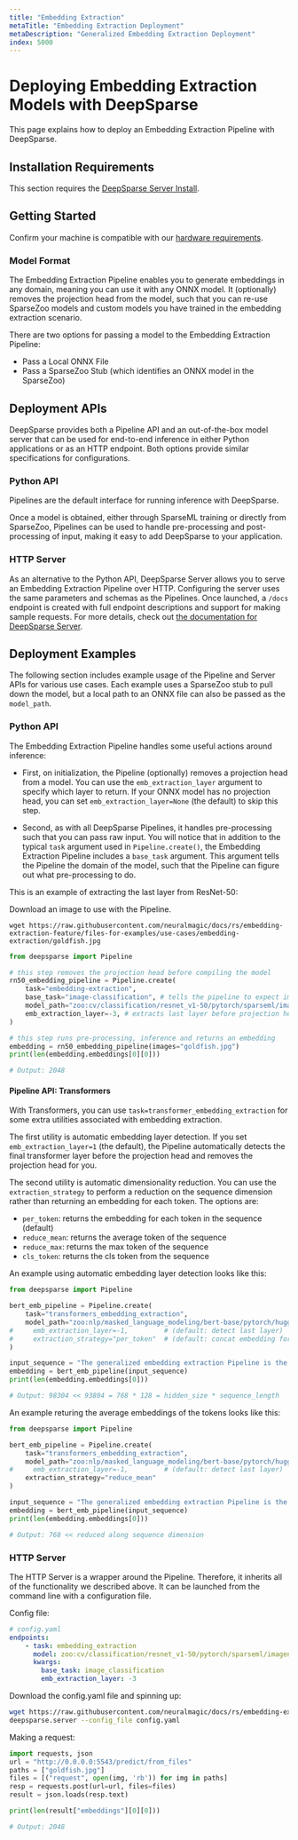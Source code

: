 ```yaml
---
title: "Embedding Extraction"
metaTitle: "Embedding Extraction Deployment"
metaDescription: "Generalized Embedding Extraction Deployment"
index: 5000
---
```


# Deploying Embedding Extraction Models with DeepSparse

This page explains how to deploy an Embedding Extraction Pipeline with DeepSparse.

## Installation Requirements

This section requires the [DeepSparse Server Install](/get-started/install/deepsparse).

## Getting Started

Confirm your machine is compatible with our [hardware requirements](/user-guides/deepsparse-engine/hardware-support).

### Model Format

The Embedding Extraction Pipeline enables you to generate embeddings in any domain, meaning you can use it with any ONNX model.
It (optionally) removes the projection head from the model, such that you can re-use SparseZoo models and custom models 
you have trained in the embedding extraction scenario.

There are two options for passing a model to the Embedding Extraction Pipeline:
- Pass a Local ONNX File
- Pass a SparseZoo Stub (which identifies an ONNX model in the SparseZoo)

## Deployment APIs

DeepSparse provides both a Pipeline API and an out-of-the-box model
server that can be used for end-to-end inference in either Python
applications or as an HTTP endpoint. Both options provide similar specifications
for configurations.

### Python API

Pipelines are the default interface for running inference with DeepSparse.

Once a model is obtained, either through SparseML training or directly from SparseZoo, 
Pipelines can be used to handle pre-processing and post-processing of input, making it easy to add DeepSparse to your application.

### HTTP Server

As an alternative to the Python API, DeepSparse Server allows you to
serve an Embedding Extraction Pipeline over HTTP. Configuring the server uses the same parameters and schemas as the Pipelines. 
Once launched, a `/docs` endpoint is created with full endpoint descriptions and support for making sample requests. For more details, check out
[the documentation for DeepSparse Server](/user-guides/deploying-deepsparse/deepsparse-server).

## Deployment Examples

The following section includes example usage of the Pipeline and Server APIs for various use cases. 
Each example uses a SparseZoo stub to pull down the model, but a local path to an ONNX file can also be passed as the `model_path`.

### Python API

The Embedding Extraction Pipeline handles some useful actions around inference:

- First, on initialization, the Pipeline (optionally) removes a projection head from a model. You can use 
the `emb_extraction_layer` argument to specify which layer to return.
If your ONNX model has no projection head, you can set `emb_extraction_layer=None` (the default) to skip this step.

- Second, as with all DeepSparse Pipelines, it handles pre-processing such that you can pass raw input.
You will notice that in addition to the typical `task` argument used in `Pipeline.create()`, 
the Embedding Extraction Pipeline includes a  `base_task` argument. This argument tells the Pipeline the domain of the model, 
such that the Pipeline can figure out what pre-processing to do.

This is an example of extracting the last layer from ResNet-50:

Download an image to use with the Pipeline.
```
wget https://raw.githubusercontent.com/neuralmagic/docs/rs/embedding-extraction-feature/files-for-examples/use-cases/embedding-extraction/goldfish.jpg
```

```python
from deepsparse import Pipeline

# this step removes the projection head before compiling the model
rn50_embedding_pipeline = Pipeline.create(
    task="embedding-extraction",
    base_task="image-classification", # tells the pipeline to expect images and normalize input with ImageNet means/stds
    model_path="zoo:cv/classification/resnet_v1-50/pytorch/sparseml/imagenet/channel20_pruned75_quant-none-vnni",
    emb_extraction_layer=-3, # extracts last layer before projection head and softmax
)

# this step runs pre-processing, inference and returns an embedding
embedding = rn50_embedding_pipeline(images="goldfish.jpg")
print(len(embedding.embeddings[0][0]))

# Output: 2048 
```

#### Pipeline API: Transformers

With Transformers, you can use `task=transformer_embedding_extraction` for some extra utilities associated
with embedding extraction.

The first utility is automatic embedding layer detection. If you set `emb_extraction_layer=1` (the default),
the Pipeline automatically detects the final transformer layer before the projection head and removes the 
projection head for you.

The second utility is automatic dimensionality reduction. You can use the `extraction_strategy` to perform a reduction 
on the sequence dimension rather than returning an embedding for each token. The options are:
- `per_token`: returns the embedding for each token in the sequence (default)
- `reduce_mean`: returns the average token of the sequence
- `reduce_max`: returns the max token of the sequence
- `cls_token`: returns the cls token from the sequence

An example using automatic embedding layer detection looks like this:
```python
from deepsparse import Pipeline

bert_emb_pipeline = Pipeline.create(
    task="transformers_embedding_extraction",
    model_path="zoo:nlp/masked_language_modeling/bert-base/pytorch/huggingface/wikipedia_bookcorpus/pruned80_quant-none-vnni",
#     emb_extraction_layer=-1,         # (default: detect last layer)
#     extraction_strategy="per_token"  # (default: concat embedding for each token)
)

input_sequence = "The generalized embedding extraction Pipeline is the best!"
embedding = bert_emb_pipeline(input_sequence)
print(len(embedding.embeddings[0]))

# Output: 98304 << 93804 = 768 * 128 = hidden_size * sequence_length
```

An example returing the average embeddings of the tokens looks like this:

```python
from deepsparse import Pipeline

bert_emb_pipeline = Pipeline.create(
    task="transformers_embedding_extraction",
    model_path="zoo:nlp/masked_language_modeling/bert-base/pytorch/huggingface/wikipedia_bookcorpus/pruned80_quant-none-vnni",
#     emb_extraction_layer=-1,         # (default: detect last layer)
    extraction_strategy="reduce_mean"
)

input_sequence = "The generalized embedding extraction Pipeline is the best!"
embedding = bert_emb_pipeline(input_sequence)
print(len(embedding.embeddings[0]))

# Output: 768 << reduced along sequence dimension
```

### HTTP Server

The HTTP Server is a wrapper around the Pipeline. Therefore, it inherits all of the functionality we described above.
It can be launched from the command line with a configuration file.

Config file:
```yaml
# config.yaml
endpoints:
    - task: embedding_extraction
      model: zoo:cv/classification/resnet_v1-50/pytorch/sparseml/imagenet/pruned95_quant-none
      kwargs:
        base_task: image_classification
        emb_extraction_layer: -3
```

Download the config.yaml file and spinning up:
```bash
wget https://raw.githubusercontent.com/neuralmagic/docs/rs/embedding-extraction-feature/files-for-examples/use-cases/embedding-extraction/config.yaml
deepsparse.server --config_file config.yaml
```

Making a request:
```python
import requests, json
url = "http://0.0.0.0:5543/predict/from_files"
paths = ["goldfish.jpg"]
files = [("request", open(img, 'rb')) for img in paths]
resp = requests.post(url=url, files=files)
result = json.loads(resp.text)

print(len(result["embeddings"][0][0]))

# Output: 2048
```

